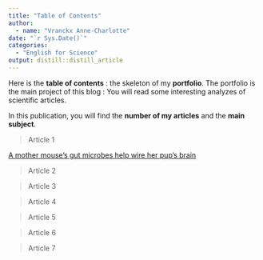 ```yaml
---
title: "Table of Contents"
author:
  - name: "Vranckx Anne-Charlotte" 
date: "`r Sys.Date()`"
categories:
  - "English for Science"
output: distill::distill_article
---
```


Here is the **table of contents** : the skeleton of my **portfolio**. The portfolio is the main project of this blog : You will read some interesting analyzes of scientific articles. 

In this publication, you will find the **number of my articles** and the **main subject**.


>Article 1

[A mother mouse’s gut microbes help wire her pup’s brain](https://annecharlottevranckx.github.io/anne-charlotte-anne-charlotte_blog/posts/article1/)

>Article 2

>Article 3

>Article 4

>Article 5

>Article 6

>Article 7
